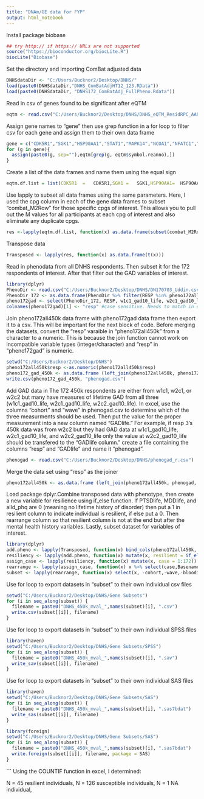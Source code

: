 ```yaml
---
title: "DNAm/GE data for FYP"
output: html_notebook
---
```

Install package biobase
```r
## try http:// if https:// URLs are not supported
source("https://bioconductor.org/biocLite.R")
biocLite("Biobase")
```

Set the directory and importing ComBat adjusted data
```r
DNHSdataDir <- "C:/Users/Bucknor2/Desktop/DNHS/"
load(paste0(DNHSdataDir,"DNHS_ComBatAdjHT12_123.RData"))
load(paste0(DNHSdataDir, "DNHS172_ComBatAdj_FullPheno.Rdata"))
```
Read in csv of genes found to be significant after eQTM
```r
eqtm <- read.csv("C:/Users/Bucknor2/Desktop/DNHS/DNHS_eQTM_ResidRPC_AA82_nom313.csv")
```
Assign gene names to "gene" then use grep function in a for loop to filter csv for each gene and assign them to their own data frame
```r
gene = c("CDK5R1","SGK1","HSP90AA1","STAT1","MAPK14","NCOA1","NFATC1","EP300","TBX21","AKT1","RELA","IFNG","MAPK1","BAX","JUN","VIPR1","TP53","PRKACB","TSG101","POU2F1","STAT5B","SMARCA4","CREBBP","FKBP5","GATA3","MAPK3","SUMO2","STAT5A","FOS","NFKB1","SUV420H1","FKBP4","PCK2","HDAC1","YWHAH","CDK5","MAPK9","SPI1","NR3C1","SMARCC1","TBP","IL4","GSK3B","IRF1","SMARCC2","CREB1","EGR1","SMARCD1","ICAM1","IL8","POMC")
for (g in gene){
  assign(paste0(g, sep=""),eqtm[grep(g, eqtm$symbol.reanno),])
}
```
Create a list of the data frames and name them using the equal sign
```r
eqtm.df.list = list(CDK5R1	=	CDK5R1,SGK1	=	SGK1,HSP90AA1=	HSP90AA1,STAT1	=	STAT1,MAPK14	=	MAPK14,NCOA1	=	NCOA1,NFATC1	=	NFATC1,EP300	=	EP300,TBX21	=	TBX21,AKT1	=	AKT1,RELA	=	RELA,IFNG	=	IFNG,MAPK1	=	MAPK1,BAX	=	BAX,JUN	=	JUN,VIPR1	=	VIPR1,TP53	=	TP53,PRKACB	=	PRKACB,TSG101	=	TSG101,POU2F1	=	POU2F1,STAT5B	=	STAT5B,SMARCA4	=	SMARCA4,CREBBP	=	CREBBP,FKBP5	=	FKBP5,GATA3	=	GATA3,MAPK3	=	MAPK3,SUMO2	=	SUMO2,STAT5A	=	STAT5A,FOS	=	FOS,NFKB1	=	NFKB1,SUV420H1	=	SUV420H1,FKBP4	=	FKBP4,PCK2	=	PCK2,HDAC1	=	HDAC1,YWHAH	=	YWHAH,CDK5	=	CDK5,MAPK9	=	MAPK9,SPI1	=	SPI1,NR3C1	=	NR3C1,SMARCC1	=	SMARCC1,TBP	=	TBP,IL4	=	IL4,GSK3B	=	GSK3B,IRF1	=	IRF1,SMARCC2	=	SMARCC2,CREB1	=	CREB1,EGR1	=	EGR1,SMARCD1	=	SMARCD1,ICAM1	=	ICAM1,IL8	=	IL8, POMC = POMC)

```
Use lapply to subset all data frames using the same parameters. Here, I used the cpg column in each of the gene data frames to subset "combat_M2Row" for those specific cpgs of interest. This allows you to pull out the M values for all participants at each cpg of interest and also eliminate any duplicate cpgs. 
```r
res <-lapply(eqtm.df.list, function(x) as.data.frame(subset(combat_M2Row, rownames(combat_M2Row) %in% x$cpg)))

```
Transpose data
```r
Transposed <- lapply(res, function(x) as.data.frame(t(x)))
```
Read in phenodata from all DNHS respondents. Then subset it for the 172 respondents of interest. After that filter out the GAD variables of interest. 
```r
library(dplyr)
PhenoDir <- read.csv("C:/Users/Bucknor2/Desktop/DNHS/DN170703_Uddin.csv")
PhenoDir_172 <- as.data.frame(PhenoDir %>% filter(RESP %in% pheno172all450k$resp))
pheno172gad <- select(PhenoDir_172, RESP, w1c1_gad10_life, w2c1_gad10_life, w2c2_gad10_life)
colnames(pheno172gad)[1] <- "resp" #case sensitive. Needs to match in order to join the two data frames in the next block of code
```
Join pheno172all450k data frame with pheno172gad data frame then export it to a csv. This will be important for the next block of code. 
Before merging the datasets, convert the "resp" varaible in "pheno172all450k" from a character to a numeric. This is because the join function cannot work on incompatible variable types (integer/character) and "resp" in "pheno172gad" is numeric. 
```r
setwd("C:/Users/Bucknor2/Desktop/DNHS")
pheno172all450k$resp <-as.numeric(pheno172all450k$resp)
pheno172_gad_450k <- as.data.frame (left_join(pheno172all450k, pheno172gad, by = "resp"))
write.csv(pheno172_gad_450k, "phenogad.csv")
```
Add GAD data in
The 172 450k respondents are either from w1c1, w2c1, or w2c2 but many have measures of lifetime GAD from all three (w1c1_gad10_life, w2c1_gad10_life, w2c2_gad10_life). In excel, use the columns "cohort" and "wave" in phenogad.csv to determine which of the three measurments should be used. Then put the value for the proper measurement into a new column named "GADlife." For example, if resp 3's 450k data was from w2c2 but they had GAD data at w1c1_gad10_life, w2c1_gad10_life, and w2c2_gad10_life only the value at w2c2_gad10_life should be transfered to the "GADlife column." create a file containing the columns "resp" and "GADlife" and name it "phenogad".
```r
phenogad <- read.csv("C:/Users/Bucknor2/Desktop/DNHS/phenogad_r.csv")
```
Merge the data set using "resp" as the joiner
```r
pheno172all450k <- as.data.frame (left_join(pheno172all450k, phenogad, by = "resp"))
```
Load package dplyr.Combine transposed data with phenotype, then create a new variable for resilience using if_else function. If PTSDlife, MDDlife, and alld_phq are 0 (meaning no lifetime history of disorder) then put a 1 in resilient column to indicate individual is resilient, if else put a 0. Then rearrange column so that resilient column is not at the end but after the mental health history variables. Lastly, subset dataset for variables of interest.
```r
library(dplyr)
add.pheno <- lapply(Transposed, function(x) bind_cols(pheno172all450k, x))
resiliency <- lapply(add.pheno, function(x) mutate(x, resilient = if_else((PTSDlife == 0) & (MDDlife == 0) & (alld_phq == 0) & (GADlife == 0),1,0)))
assign_case <- lapply(resiliency, function(x) mutate(x, case = 1:172))
rearrange <- lapply(assign_case, function(x) x %>% select(case,Basename,SampleID,resp,cohort,wave,bloodid,SentrixBarcode_A,SentrixPosition_A,Row,Column,Plate,PlateOrder,Set,Sex,Age,Smokinglife,race,sum_trauma,PTSDlife,PTSDpy,PTSDpm,MDDlife,pymd_phq,pyalld_phq,pmmd_phq,pmalld_phq,alld_phq, resilient, everything()))
subset <- lapply(rearrange, function(x) select(x, -cohort,-wave,-bloodid,-SentrixBarcode_A,-SentrixPosition_A,-Row,-Column,-Plate,-PlateOrder,-Set,-sum_trauma,-PTSDlife,-PTSDpy,-PTSDpm,-MDDlife,-pymd_phq,-pyalld_phq,-pmmd_phq,-pmalld_phq,-alld_phq,-CA,-CAOrd,-CAQuart,-test_date,-group,-CAOrd_factor,-Comp.1,-Comp.2,-Comp.3,-Comp.4,-Comp.5, -GADlife))
```
Use for loop to export datasets in "subset" to their own individual csv files
```r
setwd("C:/Users/Bucknor2/Desktop/DNHS/Gene Subsets")
for (i in seq_along(subset)) {
  filename = paste0("DNHS_450k_mval_",names(subset)[i], ".csv") 
  write.csv(subset[[i]], filename)
}
```
Use for loop to export datasets in "subset" to their own individual SPSS files
```r
library(haven)
setwd("C:/Users/Bucknor2/Desktop/DNHS/Gene Subsets/SPSS")
for (i in seq_along(subset)) {
  filename = paste0("DNHS_450k_mval_",names(subset)[i], ".sav") 
  write_sav(subset[[i]], filename)
}
```
Use for loop to export datasets in "subset" to their own individual SAS files
```r
library(haven)
setwd("C:/Users/Bucknor2/Desktop/DNHS/Gene Subsets/SAS")
for (i in seq_along(subset)) {
  filename = paste0("DNHS_450k_mval_",names(subset)[i], ".sas7bdat") 
  write_sas(subset[[i]], filename)
}
```

```r
library(foreign)
setwd("C:/Users/Bucknor2/Desktop/DNHS/Gene Subsets/SAS")
for (i in seq_along(subset)) {
  filename = paste0("DNHS_450k_mval_",names(subset)[i], ".sas7bdat") 
  write.foreign(subset[[i]], filename, package = SAS)
}
```



```
Using the COUNTIF function in excel, I determined:

N = 45 resilient individuals,
N = 126 susceptible individuals,
N = 1 NA individual,


